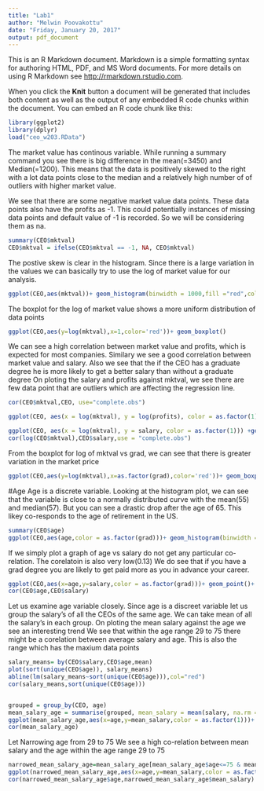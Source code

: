 ```yaml
---
title: "Lab1"
author: "Melwin Poovakottu"
date: "Friday, January 20, 2017"
output: pdf_document
---
```


This is an R Markdown document. Markdown is a simple formatting syntax for authoring HTML, PDF, and MS Word documents. For more details on using R Markdown see <http://rmarkdown.rstudio.com>.

When you click the **Knit** button a document will be generated that includes both content as well as the output of any embedded R code chunks within the document. You can embed an R code chunk like this:

```r
library(ggplot2)
library(dplyr)
load("ceo_w203.RData")
```



The market value has continous variable.
While running a summary command you see there is big difference in the mean(=3450) and Median(=1200). This means that the data is positively skewed to the right with a lot data points close to the median and a relatively high number of of outliers with higher market value.


We see that there are some negative market value data points. These data points also have the profits as -1. 
This could potentially instances of missing data points and default value of -1 is recorded. So we will be considering them as na.

```r
summary(CEO$mktval)
CEO$mktval = ifelse(CEO$mktval == -1, NA, CEO$mktval)
```

The postive skew is clear in the histogram.
Since there is a large variation in the values we can basically try to use the log of market value for our analysis.

```r

ggplot(CEO,aes(mktval))+ geom_histogram(binwidth = 1000,fill ="red",col="black")
```

The boxplot for the log of market value shows a more uniform distribution of data points
```r

ggplot(CEO,aes(y=log(mktval),x=1,color='red'))+ geom_boxplot()
```



We can see a high correlation between market value and profits, which is expected for most companies.
Similary we see a good correlation between market value and salary.
Also we see that the if the CEO has a graduate degree he is more likely to get a better salary than without a graduate degree
On ploting the salary and profits against mktval, we see there are few data point that are outliers which are affecting the regression line.

```r
cor(CEO$mktval,CEO, use="complete.obs")

ggplot(CEO, aes(x = log(mktval), y = log(profits), color = as.factor(1))) +geom_point() + stat_smooth(method = "lm",se=F)

ggplot(CEO, aes(x = log(mktval), y = salary, color = as.factor(1))) +geom_point() + stat_smooth(method = "lm",se=F)
cor(log(CEO$mktval),CEO$salary,use = "complete.obs")
```

From the boxplot for log of mktval vs grad, we can see that there is greater variation in the market price
```r
ggplot(CEO,aes(y=log(mktval),x=as.factor(grad),color='red'))+ geom_boxplot()

```



#Age
Age is a discrete variable.
Looking at the histogram plot, we can see that the variable is close to a  normally distributed curve with the mean(55) and median(57).
But you can see a drastic drop after the age of 65. 
This likey co-responds to the age of retirement in the US.

```r
summary(CEO$age)
ggplot(CEO,aes(age,color = as.factor(grad)))+ geom_histogram(binwidth = 3,fill ="red",col="black")
```

If we simply plot a graph of age vs salary do not get any particular co-relation. The corelatoin is also very low(0.13)
We do see that if you have a grad degree you are likely to get paid more as you in advance your career.

```r
ggplot(CEO,aes(x=age,y=salary,color = as.factor(grad)))+ geom_point()+ stat_smooth(method = "lm")
cor(CEO$age,CEO$salary)
```

Let us examine age variable closely. 
Since age is a discreet variable let us group the salary's of all the CEOs of the same age.
We can take mean of all the salary's in each group.
On ploting the mean salary against the age we see an interesting trend
We see that within the age range 29 to 75 there might be a corelation between average salary and age.
This is also the range which has the maxium data points

```r
salary_means= by(CEO$salary,CEO$age,mean)
plot(sort(unique(CEO$age)), salary_means)
abline(lm(salary_means~sort(unique(CEO$age))),col="red")
cor(salary_means,sort(unique(CEO$age)))


grouped = group_by(CEO, age)
mean_salary_age = summarise(grouped, mean_salary = mean(salary, na.rm = T))
ggplot(mean_salary_age,aes(x=age,y=mean_salary,color = as.factor(1)))+ geom_point()  + stat_smooth(method = "lm")
cor(mean_salary_age)

```

Let Narrowing age from 29  to 75 
We see a high co-relation between mean salary and the age within the age range 29 to 75

```r

narrowed_mean_salary_age=mean_salary_age[mean_salary_age$age<=75 & mean_salary_age$age>=29,]
ggplot(narrowed_mean_salary_age,aes(x=age,y=mean_salary,color = as.factor(1)))+ geom_point()  + stat_smooth(method = "lm")
cor(narrowed_mean_salary_age$age,narrowed_mean_salary_age$mean_salary)



```
